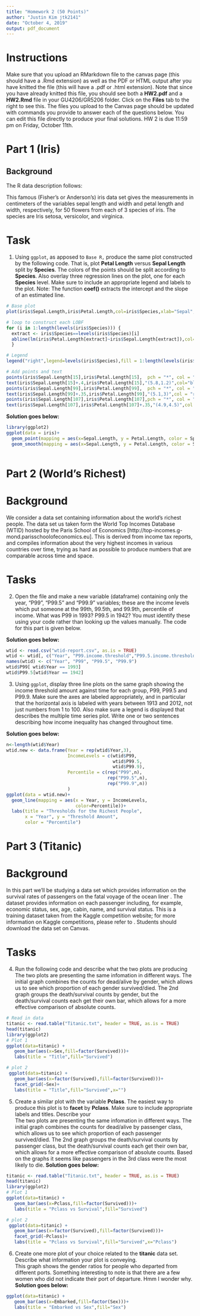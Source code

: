 ```yaml
---
title: "Homework 2 (50 Points)"
author: "Justin Kim jtk2141"
date: "October 4, 2019"
output: pdf_document
---
```


# Instructions 
Make sure that you upload an RMarkdown file to the canvas page (this should have a .Rmd extension) as well as the PDF or HTML output after you have knitted the file (this will have a .pdf or .html extension).  Note that since you have already knitted this file, you should see both a **HW2.pdf** and a **HW2.Rmd** file in your GU4206/GR5206 folder.  Click on the **Files** tab to the right to see this.  The files you upload to the Canvas page should be updated with commands you provide to answer each of the questions below.  You can edit this file directly to produce your final solutions.  HW 2 is due 11:59 pm on Friday, October 11th.    

# Part 1 (Iris)  
## Background

The R data description follows:

This famous (Fisher's or Anderson's) iris data set gives the measurements in centimeters of the variables sepal length and width and petal length and width, respectively, for 50 flowers from each of 3 species of iris. The species are Iris setosa, versicolor, and virginica.

# Task

1) Using `ggplot`, as apposed to `Base R,` produce the same plot constructed by the following code. That is, plot **Petal Length** versus **Sepal Length** split by **Species**.  The colors of the points should be split according to **Species**.  Also overlay three regression lines on the plot, one for each **Species** level.  Make sure to include an appropriate legend and labels to the plot.   Note: The function **coef()** extracts the intercept and the slope of an estimated line.      

```r
# Base plot
plot(iris$Sepal.Length,iris$Petal.Length,col=iris$Species,xlab="Sepal",ylab="Petal",main="Gabriel's Plot")

# loop to construct each LOBF
for (i in 1:length(levels(iris$Species))) {
  extract <- iris$Species==levels(iris$Species)[i]
  abline(lm(iris$Petal.Length[extract]~iris$Sepal.Length[extract]),col=i)
  }

# Legend
legend("right",legend=levels(iris$Species),fill = 1:length(levels(iris$Species)), cex = .75)

# Add points and text
points(iris$Sepal.Length[15],iris$Petal.Length[15],  pch = "*", col = "black")
text(iris$Sepal.Length[15]+.4,iris$Petal.Length[15],"(5.8,1.2)",col="black")
points(iris$Sepal.Length[99],iris$Petal.Length[99],  pch = "*", col = "red")
text(iris$Sepal.Length[99]+.35,iris$Petal.Length[99],"(5.1,3)",col = "red")
points(iris$Sepal.Length[107],iris$Petal.Length[107],pch = "*", col = "green")
text(iris$Sepal.Length[107],iris$Petal.Length[107]+.35,"(4.9,4.5)",col = "green")
```

**Solution goes below:**
```r
library(ggplot2)
ggplot(data = iris)+
  geom_point(mapping = aes(x=Sepal.Length, y = Petal.Length, color = Species))+
  geom_smooth(mapping = aes(x=Sepal.Length, y = Petal.Length, color = Species), method = "lm", fullrange = TRUE, se = FALSE)
  
```


# Part 2 (World's Richest)
# Background

We consider a data set containing information about the world's richest people. The data set us taken form the World Top Incomes Database (WTID) hosted by the Paris School of Economics [http://top-incomes.g-mond.parisschoolofeconomics.eu]. This is derived from income tax reports, and compiles information about the very highest incomes in various countries over time, trying as hard as possible to produce numbers that are comparable across time and space.

# Tasks 

2) Open the file and make a new variable (dataframe) containing only the year, "P99", "P99.5" and "P99.9" variables; these are the income levels which put someone at the 99th, 99.5th, and 99.9th, percentile of income. What was P99 in 1993? P99.5 in 1942?
You must identify these using your code rather than looking up the values manually. The code for this part is given below. 

**Solution goes below:**
```r
wtid <- read.csv("wtid-report.csv", as.is = TRUE)
wtid <- wtid[, c("Year", "P99.income.threshold","P99.5.income.threshold", "P99.9.income.threshold")]
names(wtid) <- c("Year", "P99", "P99.5", "P99.9")
wtid$P99[ wtid$Year == 1993]
wtid$P99.5[wtid$Year == 1942]
```

3) Using `ggplot`, display three line plots on the same graph showing the income threshold amount against time for each group, P99, P99.5 and P99.9. Make sure the axes are labeled appropriately, and in particular that the horizontal axis is labeled with years between 1913 and 2012, not just numbers from 1 to 100. Also make sure a legend is displayed that describes the multiple time series plot.  Write one or two sentences describing how income inequality has changed throughout time.  

**Solution goes below:**
```r
n<-length(wtid$Year)
wtid.new <- data.frame(Year = rep(wtid$Year,3),
                       IncomeLevels = c(wtid$P99,
                                        wtid$P99.5,
                                        wtid$P99.9),
                       Percentile = c(rep("P99",n),
                                      rep("P99.5",n),
                                      rep("P99.9",n))
                       )
ggplot(data = wtid.new)+
  geom_line(mapping = aes(x = Year, y = IncomeLevels,
                          color=Percentile))+
  labs(title = "Thresholds for the Richest People", 
       x = "Year", y = "Threshold Amount",
       color = "Percentile")

```

# Part 3 (Titanic)

# Background

In this part we'll be studying a data set which provides information on the survival rates of passengers on the fatal voyage of the ocean liner \emph{Titanic}.  The dataset provides information on each passenger including, for example, economic status, sex, age, cabin, name, and survival status.  This is a training dataset taken from the Kaggle competition website; for more information on Kaggle competitions, please refer to \url{https://www.kaggle.com}.  Students should download the data set on Canvas.   


# Tasks 

4) Run the following code and describe what the two plots are producing
The two plots are presenting the same infomation in different ways.  The initial graph combines the counts for dead/alive by gender, which allows us to see which proportion of each gender survived/died.  The 2nd graph groups the death/survival counts by gender, but the death/survival counts each get their own bar, which allows for a more effective comparison of absolute counts.
```r
# Read in data
titanic <- read.table("Titanic.txt", header = TRUE, as.is = TRUE)
head(titanic)
library(ggplot2)
# Plot 1
ggplot(data=titanic) +
   geom_bar(aes(x=Sex,fill=factor(Survived)))+
   labs(title = "Title",fill="Survived")

# plot 2
 ggplot(data=titanic) +
   geom_bar(aes(x=factor(Survived),fill=factor(Survived)))+
   facet_grid(~Sex)+
   labs(title = "Title",fill="Survived",x="")
```

5) Create a similar plot with the variable **Pclass**.  The easiest way to produce this plot is to **facet** by **Pclass**.  Make sure to include appropriate labels and titles.  Describe your  
The two plots are presenting the same infomation in different ways.  The initial graph combines the counts for dead/alive by passenger class, which allows us to see which proportion of each passenger survived/died.  The 2nd graph groups the death/survival counts by passenger class, but the death/survival counts each get their own bar, which allows for a more effective comparison of absolute counts.  Based on the graphs it seems like passengers in the 3rd class were the most likely to die.
**Solution goes below:**
```r
titanic <- read.table("Titanic.txt", header = TRUE, as.is = TRUE)
head(titanic)
library(ggplot2)
# Plot 1
ggplot(data=titanic) +
   geom_bar(aes(x=Pclass,fill=factor(Survived)))+
   labs(title = "Pclass vs Survival",fill="Survived")

# plot 2
 ggplot(data=titanic) +
   geom_bar(aes(x=factor(Survived),fill=factor(Survived)))+
   facet_grid(~Pclass)+
   labs(title = "Pclass vs Survival",fill="Survived",x="Pclass")
```


6)  Create one more plot of your choice related to the **titanic** data set.  Describe what information your plot is conveying.      
This graph shows the gender ratios for people who departed from different ports.  Something interesting to note is that there are a few women who did not indicate their port of departure. Hmm I wonder why. 
**Solution goes below:**
```r
ggplot(data=titanic) +
   geom_bar(aes(x=Embarked,fill=factor(Sex)))+
   labs(title = "Embarked vs Sex",fill="Sex")
```


